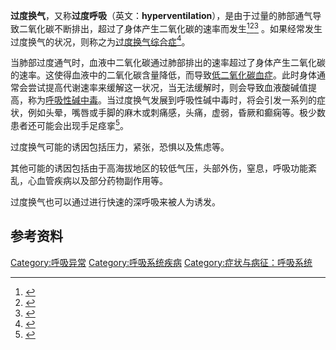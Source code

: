 {{medical}}
{{Infobox medical condition|Name=Hyperventilation|Field=[[胸腔医学|胸腔医学]]|ICD10={{ICD10|R|06|4|r|00}}|ICD9={{ICD9|786.01}}|MedlinePlus=003071}}'''过度换气'''，又称'''过度呼吸'''（英文：'''hyperventilation'''），是由于过量的肺部通气导致二氧化碳不断排出，超过了身体产生二氧化碳的速率而发生<ref name="Guyton">{{Cite book|title=Textbook of medical physiology|last=Guyton|first=Arthur C.|last2=Hall|first2=John E.|date=2005|publisher=W.B. Saunders|isbn=0-7216-0240-1|edition=11th|location=Philadelphia|page=397}}</ref><ref name="Harrisons18th">{{Cite book|title=Harrison's principles of internal medicine.|last=Longo|first=Dan |display-authors=etal
|date=2012|publisher=McGraw-Hill|isbn=978-0071748896|edition=18th|location=New York|page=2185}}</ref><ref name="Brandis">{{Cite book|url=http://www.anaesthesiamcq.com/AcidBaseBook/ab6_2.php|title=Acid-base Physiology|last=Brandis|first=Kerry|date=30 Aug 2015|chapter=6.2 Respiratory Alkalosis - Causes|format=Reviewed in 2006 by the American Thoracic Society|access-date=2017-02-19|archive-date=2018-10-03|archive-url=https://web.archive.org/web/20181003144358/http://www.anaesthesiamcq.com/AcidBaseBook/ab6_2.php|dead-url=yes}}</ref> 。如果经常发生过度换气的状况，则称之为[[过度换气综合症|过度换气综合症]]<ref name="Edward Newton">{{Cite web|url=http://www.emedicine.com/emerg/topic270.htm|title=eMedicine - Hyperventilation Syndrome: Article by Edward Newton, MD|accessdate=29 November 2016|archive-date=2008-10-25|archive-url=https://web.archive.org/web/20081025002945/http://www.emedicine.com/emerg/TOPIC270.HTM|dead-url=yes}}</ref>。

当肺部过度通气时，血液中二氧化碳通过肺部排出的速率超过了身体产生二氧化碳的速率。这使得血液中的二氧化碳含量降低，而导致[[低二氧化碳血症|低二氧化碳血症]]。此时身体通常会尝试提高代谢速率来缓解这一状况，当无法缓解时，则会导致血液酸碱值提高，称为[[呼吸性鹼中毒|呼吸性碱中毒]]。当过度换气发展到呼吸性碱中毒时，将会引发一系列的症状，例如头晕，嘴唇或手脚的麻木或刺痛感，头痛，虚弱，昏厥和癫痫等。极少数患者还可能会出现手足痉挛<ref>{{Cite web|url=http://emedicine.medscape.com/article/301680-clinica|title=Respiratory Alkalosis: Background, Pathophysiology, Epidemiology|date=5 August 2016|last=Byrd, Jr|first=Ryland P|publisher=eMedicine}}</ref>。

过度换气可能的诱因包括压力，紧张，恐惧以及焦虑等。

其他可能的诱因包括由于高海拔地区的较低气压，头部外伤，窒息，呼吸功能紊乱，心血管疾病以及部分药物副作用等。

过度换气也可以通过进行快速的深呼吸来被人为诱发。

== 参考资料 ==
{{reflist}}
[[Category:呼吸异常|Category:呼吸异常]]
[[Category:呼吸系统疾病|Category:呼吸系统疾病]]
[[Category:症状与病征：呼吸系统|Category:症状与病征：呼吸系统]]